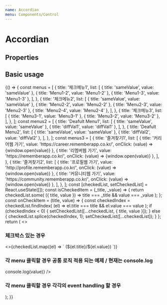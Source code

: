```yaml
---
name: Accordian
menu: Components/Control
---
```



# Accordian

## Properties

<Props of={Accordian} />

## Basic usage

<Playground>
  {() => {
    const menus = [
      {
        title: '체크메뉴1',
        list: [
          { title: 'sameValue', value: 'sameValue' },
          { title: 'Menu1-2', value: 'Menu1-2' },
          { title: 'Menu1-3', value: 'Menu1-3' },
        ],
      },
      {
        title: '체크메뉴2',
        list: [
          { title: 'sameValue', value: 'sameValue' },
          { title: 'Menu2-2', value: 'Menu2-2' },
          { title: 'Menu2-3', value: 'Menu2-3' },
          { title: 'Menu2-4', value: 'Menu2-4' },
        ],
      },
      {
        title: '체크메뉴3',
        list: [
          { title: 'Menu3-1', value: 'Menu3-1' },
          { title: 'Menu3-2', value: 'Menu3-2' },
        ],
      },
    ];
    const menus2 = [
      {
        title: 'Deafult Menu1',
        list: [
          { title: 'sameValue', value: 'sameValue' },
          { title: 'diffVal1', value: 'diffVal1' },
        ],
      },
      {
        title: 'Deafult Menu2',
        list: [
          { title: 'sameValue', value: 'sameValue' },
          { title: 'diffVal2', value: 'diffVal2' },
        ],
      },
    ];
    const menus3 = [
      {
        title: '즐겨찾기1',
        list: [
          { title: '커리어웹 가기', value: 'https://career.rememberapp.co.kr/', onClick: (value) => {window.open(value)} },
          { title: '리멤버웹 가기', value: 'https://rememberapp.co.kr/', onClick: (value) => {window.open(value)} },
        ],
      },
      {
        title: '즐겨찾기2',
        list: [
          { title: '프로필웹 가기', value: 'http://profile.rememberapp.co.kr/', onClick: (value) => {window.open(value)} },
          { title: '커뮤니티웹 가기', value: 'https://community.rememberapp.co.kr/', onClick: (value) => {window.open(value)} },
        ],
      },
    ];
    const [checkedList, setCheckedList] = React.useState([]);
    const isCheckedItem = (_title, _value) => {
      return checkedList.some(
        ({ title, value }) => title === _title && value === _value
      );
    };
    const onCheckItem = (title, value) => {
      const checkedIndex = checkedList.findIndex(
        (el) => el.title === title && el.value === value
      );
      if (checkedIndex < 0) {
        setCheckedList([...checkedList, { title, value }]);
      } else {
        checkedList.splice(checkedIndex, 1);
        setCheckedList([...checkedList]);
      }
    };
    return (
      <>
        <DoczContainer direction="column">
          <h3>체크박스 있는 경우</h3>
          <Accordian
            menus={menus}
            onCheckItem={onCheckItem}
            isCheckedItem={isCheckedItem}
            hasCheckBox={true}
          />
          <>{checkedList.map((el) => ` (${el.title}/${el.value}) `)}</>
        </DoczContainer>
        <DoczContainer direction="column">
           <h3>각 menu 클릭할 경우 공통 로직 적용 되는 예제 / 현재는 console.log</h3>
           <Accordian
            menus={menus2}
            onClickItem={(value) => console.log(value)}
          />
        </DoczContainer>
        <DoczContainer direction="column">
           <h3>각 menu 클릭할 경우 각각의 event handling 할 경우</h3>
           <Accordian
            menus={menus3}
          />
        </DoczContainer>
      </>
    );
}}

</Playground>
